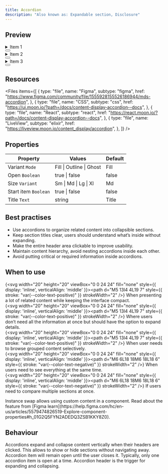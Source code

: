 ```yaml
---
title: Accordion
description: "Also known as: Expandable section, Disclosure"
---
```


## Preview

<div className="w-full bg-primary h-[320px] flex items-center justify-center border border-primary gap-4 not-prose">
    <div className="moon-accordion w-[320px]">
      <details className="moon-accordion-item">
        <summary className="moon-accordion-item-header">
          Item 1
          <div className="moon-accordion-item-meta">
            <button className="moon-accordion-item-toggle">
              <Icon name="chevron-down" />
            </button>
          </div>
        </summary>
        <div className="moon-accordion-item-content">
          Content
        </div>
      </details>
      <details className="moon-accordion-item">
        <summary className="moon-accordion-item-header">
          Item 2
          <div className="moon-accordion-item-meta">
            <button className="moon-accordion-item-toggle">
              <Icon name="chevron-down" />
            </button>
          </div>
        </summary>
        <div className="moon-accordion-item-content">
          Content
        </div>
      </details>
      <details className="moon-accordion-item">
        <summary className="moon-accordion-item-header">
          Item 3
          <div className="moon-accordion-item-meta">
            <button className="moon-accordion-item-toggle">
              <Icon name="chevron-down" />
            </button>
          </div>
        </summary>
        <div className="moon-accordion-item-content">
          Content
        </div>
      </details>
    </div>
</div>

## Resources

<Files
  items={[
    {
      type: "file",
      name: "Figma",
      subtype: "figma",
      href: "https://www.figma.com/community/file/1555928155526186944/mds-accordion",
    },
    {
      type: "file",
      name: "CSS",
      subtype: "css",
      href: "https://ui.moon.io/?path=/docs/content-display-accordion--docs",
    },
    {
      type: "file",
      name: "React",
      subtype: "react",
      href: "https://react.moon.io/?path=/docs/content-display-accordion--docs",
    },
    {
      type: "file",
      name: "LiveView",
      subtype: "elixir",
      href: "https://liveview.moon.io/content_display/accordion",
    },
  ]}
/>

## Properties

| **Property**                | **Values**                | **Default** |
| --------------------------- | ------------------------- | ----------- |
| Variant `Mode`              | Fill \| Outline \| Ghost  | Fill        |
| Open `Boolean`              | true \| false             | false       |
| Size `Variant`              | Sm \| Md \| Lg \| Xl      | Md          |
| Start item `Boolean`        | true \| false             | false       |
| Title `Text`                | string                    | Title       |

## Best practises

- Use accordions to organize related content into collapsible sections.
- Keep section titles clear, users should understand what’s inside without expanding.
- Make the entire header area clickable to improve usability.
- Maintain content hierarchy, avoid nesting accordions inside each other.
- Avoid putting critical or required information inside accordions.

## When to use

{<svg width="20" height="20" viewBox="0 0 24 24" fill="none" style={{ display: 'inline', verticalAlign: 'middle' }}><path d="M5 13l4 4L19 7" style={{ stroke: "var(--color-text-positive)" }} strokeWidth="2" /></svg>} When presenting a lot of related content while keeping the interface compact. <br/>
{<svg width="20" height="20" viewBox="0 0 24 24" fill="none" style={{ display: 'inline', verticalAlign: 'middle' }}><path d="M5 13l4 4L19 7" style={{ stroke: "var(--color-text-positive)" }} strokeWidth="2" /></svg>} Where users don’t need all the information at once but should have the option to expand details.<br/>
{<svg width="20" height="20" viewBox="0 0 24 24" fill="none" style={{ display: 'inline', verticalAlign: 'middle' }}><path d="M5 13l4 4L19 7" style={{ stroke: "var(--color-text-positive)" }} strokeWidth="2" /></svg>} When user needs to browse grouped content selectively. <br/>
{<svg width="20" height="20" viewBox="0 0 24 24" fill="none" style={{ display: 'inline', verticalAlign: 'middle' }}><path d="M6 6L18 18M6 18L18 6" style={{ stroke: "var(--color-text-negative)" }} strokeWidth="2" /></svg>} When users need to see everything at the same time. <br/>
{<svg width="20" height="20" viewBox="0 0 24 24" fill="none" style={{ display: 'inline', verticalAlign: 'middle' }}><path d="M6 6L18 18M6 18L18 6" style={{ stroke: "var(--color-text-negative)" }} strokeWidth="2" /></svg>} If users need to compare multiple sections at once. <br/>

<Note type="info" title="Note">
  Instance swap allows using custom content in a component. Read about the
  feature from [Figma
  learn](https://help.figma.com/hc/en-us/articles/5579474826519-Explore-component-properties#h_01G2Q5FYN2ADEDQ3ZSB1KKY8Z0).
</Note>

## Behaviour

Accordions expand and collapse content vertically when their headers are clicked. This allows to show or hide sections without navigating away. Accordion item will remain open until the user closes it.
Typically, only one accordion item is open at a time. Accordion header is the trigger for expanding and collapsing.
